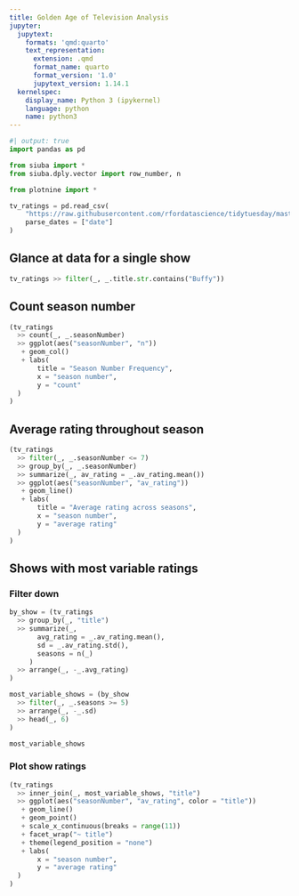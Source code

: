 ```yaml
---
title: Golden Age of Television Analysis
jupyter:
  jupytext:
    formats: 'qmd:quarto'
    text_representation:
      extension: .qmd
      format_name: quarto
      format_version: '1.0'
      jupytext_version: 1.14.1
  kernelspec:
    display_name: Python 3 (ipykernel)
    language: python
    name: python3
---
```


```python
#| output: true
import pandas as pd

from siuba import *
from siuba.dply.vector import row_number, n

from plotnine import *
```

```python
tv_ratings = pd.read_csv(
    "https://raw.githubusercontent.com/rfordatascience/tidytuesday/master/data/2019/2019-01-08/IMDb_Economist_tv_ratings.csv",
    parse_dates = ["date"]
)
```

## Glance at data for a single show

```python
tv_ratings >> filter(_, _.title.str.contains("Buffy"))
```

## Count season number

```python
(tv_ratings
  >> count(_, _.seasonNumber)
  >> ggplot(aes("seasonNumber", "n"))
   + geom_col()
   + labs(
       title = "Season Number Frequency",
       x = "season number",
       y = "count"
  )
)
```

## Average rating throughout season

```python
(tv_ratings
  >> filter(_, _.seasonNumber <= 7)
  >> group_by(_, _.seasonNumber)
  >> summarize(_, av_rating = _.av_rating.mean())
  >> ggplot(aes("seasonNumber", "av_rating"))
   + geom_line()
   + labs(
       title = "Average rating across seasons",
       x = "season number",
       y = "average rating"
  )
)
```

## Shows with most variable ratings

### Filter down 

```python
by_show = (tv_ratings
  >> group_by(_, "title")
  >> summarize(_,
       avg_rating = _.av_rating.mean(),
       sd = _.av_rating.std(),
       seasons = n(_)
     )
  >> arrange(_, -_.avg_rating)
)

most_variable_shows = (by_show
  >> filter(_, _.seasons >= 5)
  >> arrange(_, -_.sd)
  >> head(_, 6)
)

most_variable_shows
```

### Plot show ratings

```python
(tv_ratings
  >> inner_join(_, most_variable_shows, "title")
  >> ggplot(aes("seasonNumber", "av_rating", color = "title"))
   + geom_line()
   + geom_point()
   + scale_x_continuous(breaks = range(11))
   + facet_wrap("~ title")
   + theme(legend_position = "none")
   + labs(
       x = "season number",
       y = "average rating"
  )
)
```
